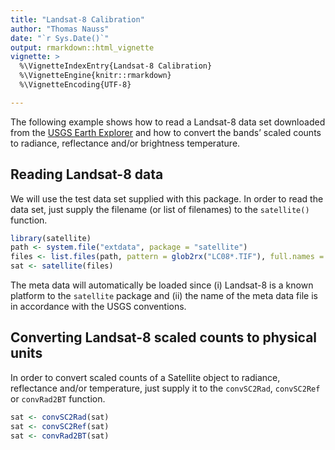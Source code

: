 ```yaml
---
title: "Landsat-8 Calibration"
author: "Thomas Nauss"
date: "`r Sys.Date()`"
output: rmarkdown::html_vignette
vignette: >
  %\VignetteIndexEntry{Landsat-8 Calibration}
  %\VignetteEngine{knitr::rmarkdown}
  %\VignetteEncoding{UTF-8}

---
```


The following example shows how to read a Landsat-8 data set downloaded from the
[USGS Earth Explorer](https://earthexplorer.usgs.gov/) and how to convert the 
bands' scaled counts to radiance, reflectance and/or brightness temperature.


## Reading Landsat-8 data

We will use the test data set supplied with this package. In order to read the
data set, just supply the filename (or list of filenames) to the `satellite()`
function.

```r
library(satellite)
path <- system.file("extdata", package = "satellite")
files <- list.files(path, pattern = glob2rx("LC08*.TIF"), full.names = TRUE)
sat <- satellite(files)
```
The meta data will automatically be loaded since (i) Landsat-8 is a known 
platform to the `satellite` package and (ii) the name of the meta data file
is in accordance with the USGS conventions.


## Converting Landsat-8 scaled counts to physical units

In order to convert scaled counts of a Satellite object to radiance, reflectance
and/or temperature, just supply it to the `convSC2Rad`, `convSC2Ref` or
`convRad2BT` function.
```r
sat <- convSC2Rad(sat)
sat <- convSC2Ref(sat)
sat <- convRad2BT(sat)
```
